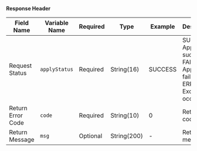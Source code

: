 **Response Header**

| **Field Name**     | **Variable Name** | **Required** | **Type**      | **Example** | **Description**                                                                 |
|--------------------|-------------------|--------------|----------------|-------------------|---------------------------------------------------------------------------------|
| Request Status     | `applyStatus`     | Required     | String(16)     | SUCCESS           | SUCCESS – Application successful<br/>FAIL – Application failed<br/>ERROR – Exception occurred |
| Return Error Code  | `code`            | Required     | String(10)     | 0                 | Return code                                                                     |
| Return Message     | `msg`             | Optional     | String(200)    | -                 | Return message                                                                  |
